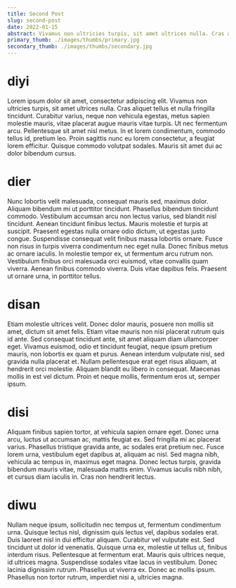 ```yaml
---
title: Second Post
slug: second-post
date: 2022-01-15
abstract: Vivamus non ultricies turpis, sit amet ultrices nulla. Cras aliquet tellus et nulla fringilla tincidunt.
primary_thumb: ./images/thumbs/primary.jpg
secondary_thumb: ./images/thumbs/secondary.jpg
---
```


# diyi

Lorem ipsum dolor sit amet, consectetur adipiscing elit. Vivamus non ultricies turpis, sit amet ultrices nulla. Cras aliquet tellus et nulla fringilla tincidunt. Curabitur varius, neque non vehicula egestas, metus sapien molestie mauris, vitae placerat augue mauris vitae turpis. Ut nec fermentum arcu. Pellentesque sit amet nisl metus. In et lorem condimentum, commodo tellus id, pretium leo. Proin sagittis nunc eu lorem consectetur, a feugiat lorem efficitur. Quisque commodo volutpat sodales. Mauris sit amet dui ac dolor bibendum cursus.

# dier

Nunc lobortis velit malesuada, consequat mauris sed, maximus dolor. Aliquam bibendum mi ut porttitor tincidunt. Phasellus bibendum tincidunt commodo. Vestibulum accumsan arcu non lectus varius, sed blandit nisl tincidunt. Aenean tincidunt finibus lectus. Mauris molestie et turpis at suscipit. Praesent egestas nulla ornare odio dictum, ut egestas justo congue. Suspendisse consequat velit finibus massa lobortis ornare. Fusce non risus in turpis viverra condimentum nec eget nulla. Donec finibus metus ac ornare iaculis. In molestie tempor ex, ut fermentum arcu rutrum non. Vestibulum finibus orci malesuada orci euismod, vitae convallis quam viverra. Aenean finibus commodo viverra. Duis vitae dapibus felis. Praesent ut ornare urna, in porttitor tellus.

# disan

Etiam molestie ultrices velit. Donec dolor mauris, posuere non mollis sit amet, dictum sit amet felis. Etiam vitae mauris non nisi placerat rutrum quis id ante. Sed consequat tincidunt ante, sit amet aliquam diam ullamcorper eget. Vivamus euismod, odio et tincidunt feugiat, neque ipsum pretium mauris, non lobortis ex quam et purus. Aenean interdum vulputate nisl, sed gravida nulla placerat et. Nullam pellentesque erat eget risus aliquam, at hendrerit orci molestie. Aliquam blandit eu libero in consequat. Maecenas mollis in est vel dictum. Proin et neque mollis, fermentum eros ut, semper ipsum.

# disi

Aliquam finibus sapien tortor, at vehicula sapien ornare eget. Donec urna arcu, luctus ut accumsan ac, mattis feugiat ex. Sed fringilla mi ac placerat varius. Phasellus tristique gravida ante, ac sodales erat pretium nec. Fusce lorem urna, vestibulum eget dapibus at, aliquam ac nisl. Sed magna nibh, vehicula ac tempus in, maximus eget magna. Donec lectus turpis, gravida bibendum mauris vitae, malesuada mattis enim. Vivamus iaculis nibh nibh, et cursus diam iaculis in. Cras non hendrerit lectus.

# diwu

Nullam neque ipsum, sollicitudin nec tempus ut, fermentum condimentum urna. Quisque lectus nisl, dignissim quis lectus vel, dapibus sodales erat. Duis laoreet nisl in dui efficitur aliquam. Curabitur vel vulputate est. Sed tincidunt ut dolor id venenatis. Quisque urna ex, molestie ut tellus ut, finibus interdum risus. Pellentesque at fermentum erat. Mauris quis ultrices neque, id ultrices magna. Suspendisse sodales vitae lacus in vestibulum. Donec lacinia dignissim rutrum. Phasellus ut viverra ex. Donec ac mollis ipsum. Phasellus non tortor rutrum, imperdiet nisi a, ultricies magna.
